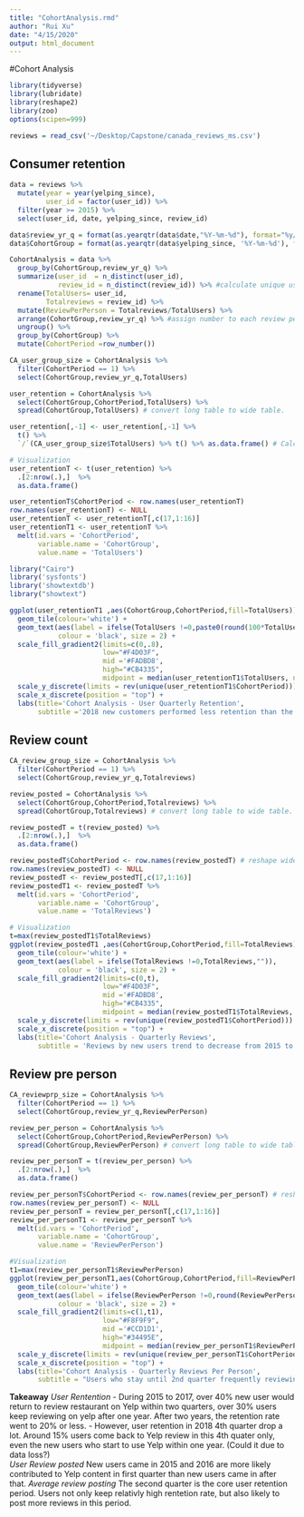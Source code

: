 ```yaml
---
title: "CohortAnalysis.rmd"
author: "Rui Xu"
date: "4/15/2020"
output: html_document
---
```

#Cohort Analysis
```r
library(tidyverse)
library(lubridate)
library(reshape2)
library(zoo)
options(scipen=999)

reviews = read_csv('~/Desktop/Capstone/canada_reviews_ms.csv')
```
## Consumer retention
```r
data = reviews %>%
  mutate(year = year(yelping_since),
         user_id = factor(user_id)) %>%
  filter(year >= 2015) %>%
  select(user_id, date, yelping_since, review_id)
```
```r
data$review_yr_q = format(as.yearqtr(data$date,"%Y-%m-%d"), format="%y/0%q") #customer review period.
data$CohortGroup = format(as.yearqtr(data$yelping_since, '%Y-%m-%d'), format="%y/0%q") # #user create account period
```
```r
CohortAnalysis = data %>% 
  group_by(CohortGroup,review_yr_q) %>%            
  summarize(user_id  = n_distinct(user_id),
            review_id = n_distinct(review_id)) %>% #calculate unique user num by each review period and yelp start period.
  rename(TotalUsers= user_id,
         Totalreviews = review_id) %>%
  mutate(ReviewPerPerson = Totalreviews/TotalUsers) %>%
  arrange(CohortGroup,review_yr_q) %>% #assign number to each review period
  ungroup() %>%
  group_by(CohortGroup) %>%               
  mutate(CohortPeriod =row_number())
```
```r
CA_user_group_size = CohortAnalysis %>%
  filter(CohortPeriod == 1) %>%
  select(CohortGroup,review_yr_q,TotalUsers) 

user_retention = CohortAnalysis %>% 
  select(CohortGroup,CohortPeriod,TotalUsers) %>%
  spread(CohortGroup,TotalUsers) # convert long table to wide table.

user_retention[,-1] <- user_retention[,-1] %>% 
  t() %>%
  `/`(CA_user_group_size$TotalUsers) %>% t() %>% as.data.frame() # Calculate the percentage of user num to each group's total num.
```
```r
# Visualization
user_retentionT <- t(user_retention) %>% 
  .[2:nrow(.),]  %>% 
  as.data.frame()

user_retentionT$CohortPeriod <- row.names(user_retentionT)
row.names(user_retentionT) <- NULL
user_retentionT <- user_retentionT[,c(17,1:16)]
user_retentionT1 <- user_retentionT %>% 
  melt(id.vars = 'CohortPeriod',
       variable.name = 'CohortGroup',
       value.name = 'TotalUsers')
```


```r
library("Cairo")
library('sysfonts')
library('showtextdb')
library("showtext")

ggplot(user_retentionT1 ,aes(CohortGroup,CohortPeriod,fill=TotalUsers))+
  geom_tile(colour='white') +
  geom_text(aes(label = ifelse(TotalUsers !=0,paste0(round(100*TotalUsers,2),'%'),'')),
            colour = 'black', size = 2) +
  scale_fill_gradient2(limits=c(0,.8),
                       low="#F4D03F", 
                       mid ='#FADBD8', 
                       high="#CB4335",
                       midpoint = median(user_retentionT1$TotalUsers, na.rm =TRUE),na.value = "grey90") +
  scale_y_discrete(limits = rev(unique(user_retentionT1$CohortPeriod))) +
  scale_x_discrete(position = "top") +
  labs(title='Cohort Analysis - User Quarterly Retention',
       subtitle ='2018 new customers performed less retention than the past customers.')
```
## Review count
```r
CA_review_group_size = CohortAnalysis %>%
  filter(CohortPeriod == 1) %>%
  select(CohortGroup,review_yr_q,Totalreviews) 

review_posted = CohortAnalysis %>% 
  select(CohortGroup,CohortPeriod,Totalreviews) %>%
  spread(CohortGroup,Totalreviews) # convert long table to wide table.

review_postedT = t(review_posted) %>% 
  .[2:nrow(.),]  %>% 
  as.data.frame()

review_postedT$CohortPeriod <- row.names(review_postedT) # reshape wide table, then turn back to long to do heat map.
row.names(review_postedT) <- NULL
review_postedT <- review_postedT[,c(17,1:16)] 
review_postedT1 <- review_postedT %>% 
  melt(id.vars = 'CohortPeriod',
       variable.name = 'CohortGroup',
       value.name = 'TotalReviews')
```
```r
# Visualization
t=max(review_postedT1$TotalReviews)
ggplot(review_postedT1 ,aes(CohortGroup,CohortPeriod,fill=TotalReviews))+
  geom_tile(colour='white') +
  geom_text(aes(label = ifelse(TotalReviews !=0,TotalReviews,"")),
            colour = 'black', size = 2) +
  scale_fill_gradient2(limits=c(0,t),
                       low="#F4D03F", 
                       mid ='#FADBD8', 
                       high="#CB4335",
                       midpoint = median(review_postedT1$TotalReviews, na.rm =TRUE),na.value = "grey90") +
  scale_y_discrete(limits = rev(unique(review_postedT1$CohortPeriod))) +
  scale_x_discrete(position = "top") +
  labs(title='Cohort Analysis - Quarterly Reviews',
       subtitle = 'Reviews by new users trend to decrease from 2015 to 2018.')
```
## Review pre person
```r
CA_reviewprp_size = CohortAnalysis %>%
  filter(CohortPeriod == 1) %>%
  select(CohortGroup,review_yr_q,ReviewPerPerson) 

review_per_person = CohortAnalysis %>% 
  select(CohortGroup,CohortPeriod,ReviewPerPerson) %>%
  spread(CohortGroup,ReviewPerPerson) # convert long table to wide table.

review_per_personT = t(review_per_person) %>% 
  .[2:nrow(.),]  %>% 
  as.data.frame()

review_per_personT$CohortPeriod <- row.names(review_per_personT) # reshape wide table, then turn back to long to do heat map.
row.names(review_per_personT) <- NULL
review_per_personT = review_per_personT[,c(17,1:16)] 
review_per_personT1 <- review_per_personT %>% 
  melt(id.vars = 'CohortPeriod',
       variable.name = 'CohortGroup',
       value.name = 'ReviewPerPerson')
```
```r
#Visualization
t1=max(review_per_personT1$ReviewPerPerson)
ggplot(review_per_personT1,aes(CohortGroup,CohortPeriod,fill=ReviewPerPerson))+
  geom_tile(colour='white') +
  geom_text(aes(label = ifelse(ReviewPerPerson !=0,round(ReviewPerPerson,2),"")),
            colour = 'black', size = 2) +
  scale_fill_gradient2(limits=c(1,t1),
                       low="#F8F9F9", 
                       mid ='#CCD1D1', 
                       high="#34495E",
                       midpoint = median(review_per_personT1$ReviewPerPerson, na.rm =TRUE),na.value = "grey90") +
  scale_y_discrete(limits = rev(unique(review_per_personT1$CohortPeriod))) +
  scale_x_discrete(position = "top") +
  labs(title='Cohort Analysis - Quarterly Reviews Per Person',
       subtitle = "Users who stay until 2nd quarter frequently reviewing during this period.")
```
**Takeaway**
*User Rentention* 
  - During 2015 to 2017, over 40% new user would return to review restaurant on Yelp within two quarters, over 30% users keep reviewing on yelp after one year. After two years, the retention rate went to 20% or less. 
  - However, user retention in 2018 4th quarter drop a lot. Around 15% users come back to Yelp review in this 4th quater only, even the new users who start to use Yelp within one year. (Could it due to data loss?)   
*User Review posted* New users came in 2015 and 2016 are more likely contributed to Yelp content in first quarter than new users came in after that.
*Average review posting* The second quarter is the core user retention period. Users not only keep relativly high rentetion rate, but also likely to post more reviews in this period.

